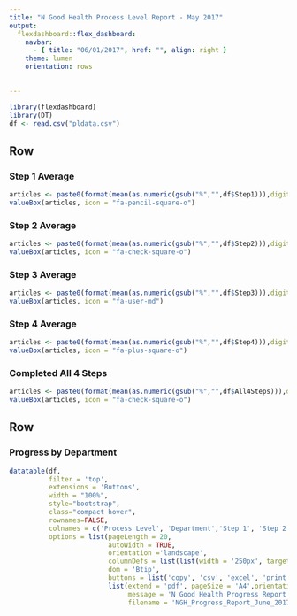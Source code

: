 ```yaml
---
title: "N Good Health Process Level Report - May 2017"
output: 
  flexdashboard::flex_dashboard:
    navbar:
      - { title: "06/01/2017", href: "", align: right }
    theme: lumen
    orientation: rows

        
---
```


```r
library(flexdashboard)
library(DT)
df <- read.csv("pldata.csv")
```

Row {data-height=150}
-------------------------------------

### Step 1 Average
```r
articles <- paste0(format(mean(as.numeric(gsub("%","",df$Step1))),digits = 3),"%")
valueBox(articles, icon = "fa-pencil-square-o")
```

### Step 2 Average
```r
articles <- paste0(format(mean(as.numeric(gsub("%","",df$Step2))),digits = 3),"%")
valueBox(articles, icon = "fa-check-square-o")
```

### Step 3 Average
```r
articles <- paste0(format(mean(as.numeric(gsub("%","",df$Step3))),digits = 3),"%")
valueBox(articles, icon = "fa-user-md")

```

### Step 4 Average
```r

articles <- paste0(format(mean(as.numeric(gsub("%","",df$Step4))),digits = 3),"%")
valueBox(articles, icon = "fa-plus-square-o")
```

### Completed All 4 Steps
```r

articles <- paste0(format(mean(as.numeric(gsub("%","",df$All4Steps))),digits = 3),"%")
valueBox(articles, icon = "fa-check-square-o")
```


Row {data-height=850}
-------------------------------------

### Progress by Department
```r

datatable(df, 
          filter = 'top', 
          extensions = 'Buttons', 
          width = "100%",
          style="bootstrap",
          class="compact hover",
          rownames=FALSE,
          colnames = c('Process Level', 'Department','Step 1', 'Step 2', 'Step 3', 'Step 4', 'All 4 Steps','Has Insurance', 'Has NGH Account'),
          options = list(pageLength = 20, 
                         autoWidth = TRUE,  
                         orientation ='landscape',
                         columnDefs = list(list(width = '250px', targets = c(0, 1))),
                         dom = 'Btip',
                         buttons = list('copy', 'csv', 'excel', 'print', 
                         list(extend = 'pdf', pageSize = 'A4',orientation = 'landscape',
                              message = 'N Good Health Progress Report - June 2017',
                              filename = 'NGH_Progress_Report_June_2017'))))
```
